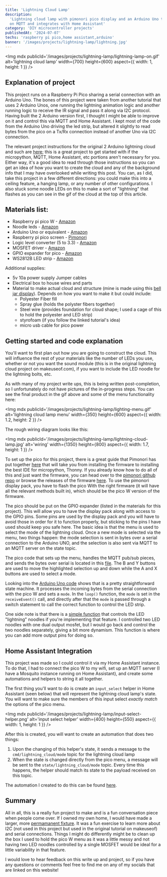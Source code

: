 ```yaml
---
title: 'Lightning Cloud Lamp'
description:
  'Lightning cloud lamp with pimonori pico display and an Arduino Uno that runs
  on MQTT and integrates with Home Assistant'
category: 'DIY microcontroller projects'
publishedAt: '2024-07-07'
techs: 'raspberry pi pico,home assistant,arduino'
banner: '/images/projects/lightning-lamp/lightning.jpg'
---
```


<Img
  mdx
  publicId='/images/projects/lightning-lamp/lightning-lamp-on.gif'
  alt='lightning cloud lamp'
  width={700}
  height={600}
  aspect={{ width: 1, height: 1 }}
/>

## Explanation of project

This project runs on a Raspberry Pi Pico sharing a serial connection with an
Arduino Uno. The bones of this project were taken from another tutorial that
uses 2 Arduino Unos, one running the lightning animation logic and another
running logic to receive the IR signal and pass it along via I2C protocol.
Having built the 2 Arduino version first, I thought I might be able to improve
on it and control this via MQTT and Home Assistant. I kept most of the code from
the Arduino Uno driving the led strip, but altered it slightly to read bytes
from the pico on a Tx/Rx connection instead of another Uno via I2C connection.

The relevant project instructions for the original 2 Arduino lightning cloud and
such are
[here](https://www.makeuseof.com/tag/build-cloud-lamp-sound-reactive-lightning/);
this is a great project to get started with if the micropython, MQTT, Home
Assistant, etc portions aren't necessary for you. Either way, it's a good idea
to read through those instructions so you can get an idea of how you want to
create the cloud and any of the background info that I may have overlooked while
writing this post. You can, as I did, take this project in a few different
directions: you could make this into a ceiling feature, a hanging lamp, or any
number of other configurations. I also stuck some noodle LEDs on this to make a
sort of "lightning" that flashes as you can see in the gif of the cloud at the
top of this article.

## Materials list:

- Raspberry pi pico W -
  [Amazon](https://www.amazon.com/gp/product/B0B72GV3K3/ref=ppx_yo_dt_b_search_asin_title?ie=UTF8&psc=1)
- Noodle leds -
  [Amazon](https://www.amazon.com/Flexible-Filament-Edison-Diodes-Accessories/dp/B0CDX2D39K/ref=sr_1_4?crid=1T98AGVBPB3ZS&dib=eyJ2IjoiMSJ9.YHCT4ozcdYV1x6XV7-90yBtcFie82Ot0IDpgD-ByQ9bj_-9s0MKhoOhuMT4Mr_oaefEMmd2TA-ga3_CMM4lnDlnA4AO2CtFAzm3Xh0VHVmmybiLS1UJBsc2dJjM1JoCoOybhKJ9FO7jiB443ODo3ufwwTttfB8Bfy1eWzcsBR_NiDG8dqI9MRvsj96o3tVVrG6MS7h5bZxSUMUwi5HQ0WsUgD5Ghsm6_9CSLzaTCs6frEDvGCeqqds7abTbyrm7rEZXbJQGOi8Al0-b43HCZPptckKPXCi0OiE-Vl-lkYQw.OBGijik-1_eRw0QpYrI6a1tnOW9MywIb2nlMtcpiDco&dib_tag=se&keywords=led%2Bnoodle&qid=1722306848&sprefix=led%2Bnoodle%2Caps%2C132&sr=8-4&th=1)
- Arduino Uno or equivalent -
  [Amazon](https://www.amazon.com/gp/product/B01EWOE0UU/ref=ppx_yo_dt_b_search_asin_title?ie=UTF8&psc=1)
- Raspberry pi pico screen -
  [Pimonori](https://shop.pimoroni.com/products/pico-display-pack?variant=32368664215635)
- Logic level converter (5 to 3.3) -
  [Amazon](https://www.amazon.com/gp/product/B07YZTW2SM/ref=ppx_yo_dt_b_search_asin_title?ie=UTF8&psc=1)
- MOSFET driver -
  [Amazon](https://www.amazon.com/gp/product/B01I1J14MO/ref=ppx_yo_dt_b_search_asin_title?ie=UTF8&psc=1)
- GPIO expander for pico -
  [Amazon](https://www.amazon.com/gp/product/B08X6FPRYF/ref=ppx_yo_dt_b_search_asin_title?ie=UTF8&psc=1)
- WS2812B LED strip -
  [Amazon](https://www.amazon.com/gp/product/B088BKY3V9/ref=ppx_yo_dt_b_search_asin_title?ie=UTF8&psc=1)

Additional supplies:

- 5v 10a power supply Jumper cables
- Electrical box to house wires and parts
- Material to make actual cloud and structure (mine is made using this
  [bell jar display](https://www.amazon.com/gp/product/B07MMWS5BT/ref=ppx_yo_dt_b_search_asin_title?ie=UTF8&psc=1)).
  Depends on how you want to make it but could include:
  - Polyester Fiber fill
  - Spray glue (holds the polyster fibers together)
  - Steel wire (provides foundation for cloud shape; I used a cage of this to
    hold the polyester and LED strip)
  - styrofoam (if you follow the linked tutorial's idea)
  - micro usb cable for pico power

## Getting started and code explanation

You'll want to first plan out how you are going to construct the cloud. This
will influence the rest of your materials like the number of LEDs you use,
whether or not you want the sound module (this is in the original lightning
cloud project on makeuseof.com), if you want to include the LED noodle for the
lightning bolts, etc.

As with many of my project write ups, this is being written post-completion, so
I unfortunately do not have pictures of the in-progress steps. You can see the
final product in the gif above and some of the menu functionality here:

<Img
  mdx
  publicId='/images/projects/lightning-lamp/lighting-menu.gif'
  alt='lightning cloud lamp menu'
  width={350}
  height={600}
  aspect={{ width: 1.2, height: 2 }}
/>

The rough wiring diagram looks like this:

<Img
  mdx
  publicId='/images/projects/lightning-lamp/lightning-cloud-lamp.jpg'
  alt='wiring'
  width={1350}
  height={800}
  aspect={{ width: 1.7, height: 1 }}
/>

To set up the pico for this project, there is a great guide that Pimonori has
put together
[here](https://learn.pimoroni.com/article/getting-started-with-pico) that will
take you from installing the firmware to installing the best IDE for
micropython, Thonny. If you already know how to do all of this and just want the
firmware, you can head over to the
[pimonori github repo](https://github.com/pimoroni/pimoroni-pico?tab=readme-ov-file)
or browse the releases of the firmware
[here](https://github.com/pimoroni/pimoroni-pico/releases). To use the pimonori
display pack, you have to flash the pico With the right firmware (it will have
all the relevant methods built in), which should be the pico W version of the
firmware.

The pico should be put on the GPIO expander (listed in the materials for this
project). This will allow you to have the display pack along with access to the
GPIO pins. Some pins are used by the display pack and you will have to avoid
those in order for it to function properly, but sticking to the pins I have used
should keep you safe here. The basic idea is that the menu is used to select the
mode of the lightning cloud. Once a new mode is selected via the menu, two
things happen: the mode selection is sent in bytes over a serial connection to
the Arduino UNO, and the selection is also sent via MQTT to an MQTT server on
the state topic.

The pico code that sets up the menu, handles the MQTT pub/sub pieces, and sends
the bytes over serial is located in this
[file](https://github.com/emackinnon1/lightning_cloud_with_display/blob/main/main.py).
The B and Y buttons are used to move the highlighted selection up and down while
the A and X buttons are used to select a mode.

Looking into the
[Arduino Uno code](https://github.com/emackinnon1/lightning_cloud_with_display/blob/main/lightning_lamp.ino)
shows that is a pretty straightforward state machine. It processes the incoming
bytes from the serial connection with the pico W and sets a `mode`. In the
`loop()` function, the `mode` is set in the `receiveEvent()` call, and directly
after that the `mode` is passed through a switch statement to call the correct
function to control the LED strip.

One side note is that there is a
[simple function](https://github.com/emackinnon1/lightning_cloud_with_display/blob/main/lightning_lamp.ino#L59-L62)
that controls the LED "lightning" noodles if you're implementing that feature. I
controlled two LED noodles with one dual output mosfet, but I would go back and
control the two noodles separately, giving a bit more dynamism. This function is
where you can add more output pins for doing so.

## Home Assistant Integration

This project was made so I could control it via my Home Assistant instance. To
do that, I had to connect the pico W to my wifi, set up an MQTT server (I have a
Mosquito instance running on Home Assistant), and create some automations and
helpers to string it all together.

The first thing you'll want to do is create an `input_select` helper in Home
Assistant (seen below) that will represent the lightning cloud lamp's state. You
will want to make sure the members of this input select _exactly match_ the
options of the pico menu.

<Img
  mdx
  publicId='/images/projects/lightning-lamp/input-select-helper.png'
  alt='input select helper'
  width={400}
  height={550}
  aspect={{ width: 1, height: 1 }}
/>

After this is created, you will want to create an automation that does two
things:

1. Upon the changing of this helper's state, it sends a message to the
   `cmd/lightning_cloud/mode` topic for the lightning cloud lamp
2. When the state is changed directly from the pico menu, a message will be sent
   to the `state/lightning_cloud/mode` topic. Every time this happens, the
   helper should match its state to the payload received on this topic.

The automation I created to do this can be found
[here](https://github.com/emackinnon1/lightning_cloud_with_display/blob/main/lightning_cloud_lamp_state_hass_automation.yaml).

## Summary

All in all, this is a really fun project to make and is a fun conversation piece
when people come over. If I owned my own home, I would have made a larger, more
[permamanent fixture](https://www.tiktok.com/@thatsjustjessiee/video/7126391426992196907).
It was a fun exercise to learn more about I2C (not used in this project but used
in the original tutorial on makeuseof) and serial connections. Things I might do
differently might be to clean up the box I used to hold the pico W menu as it
was a little messy and not having two LED noodles controlled by a single MOSFET
would be ideal for a little variability in that feature.

I would love to hear feedback on this write up and project, so if you have any
questions or comments feel free to find me on any of my socials that are linked
on this website!
